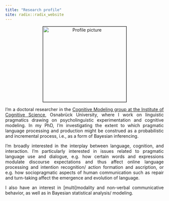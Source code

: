 ```yaml
---
title: "Research profile"
site: radix::radix_website
---
```


<style>
body {
  text-align: justify}

h1 {
  text-align: center
}

.aligncenter {
    text-align: center;
}
</style>

<p class="aligncenter"><img src="images/profile.jpeg" alt="Profile picture" align="middle" style="width:265px;height:240px;border:1px solid black;"></p>

I'm a doctoral researcher in the [Cognitive Modeling group  at the Institute of Cognitive Science](https://www.ikw.uni-osnabrueck.de/en/research_groups/cognitive_modeling/home.html), Osnabrück University, where I work on linguistic pragmatics drawing on psycholinguistic experimentation and cognitive modeling. In my PhD, I'm investigating the extent to which pragmatic language processing and production might be construed as a probabilistic and incremental process, i.e., as a form of Bayesian inferencing.

I’m broadly interested in the interplay between language, cognition, and interaction. I’m particularly interested in issues related to pragmatic language use and dialogue, e.g. how certain words and expressions modulate discourse expectations and thus affect online language processing and intention recognition/ action formation and ascription, or e.g. how sociopragmatic aspects of human communication such as repair and turn-taking affect the emergence and evolution of language.

I also have an interest in [multi]modality and non-verbal communicative behavior, as well as in Bayesian statistical analysis/ modeling.
